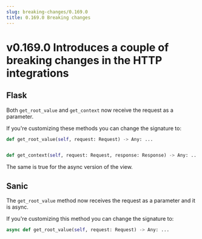 ```yaml
---
slug: breaking-changes/0.169.0
title: 0.169.0 Breaking changes
---
```


# v0.169.0 Introduces a couple of breaking changes in the HTTP integrations

## Flask

Both `get_root_value` and `get_context` now receive the request as a parameter.

If you're customizing these methods you can change the signature to:

```python
def get_root_value(self, request: Request) -> Any: ...


def get_context(self, request: Request, response: Response) -> Any: ...
```

The same is true for the async version of the view.

## Sanic

The `get_root_value` method now receives the request as a parameter and it is
async.

If you're customizing this method you can change the signature to:

```python
async def get_root_value(self, request: Request) -> Any: ...
```
